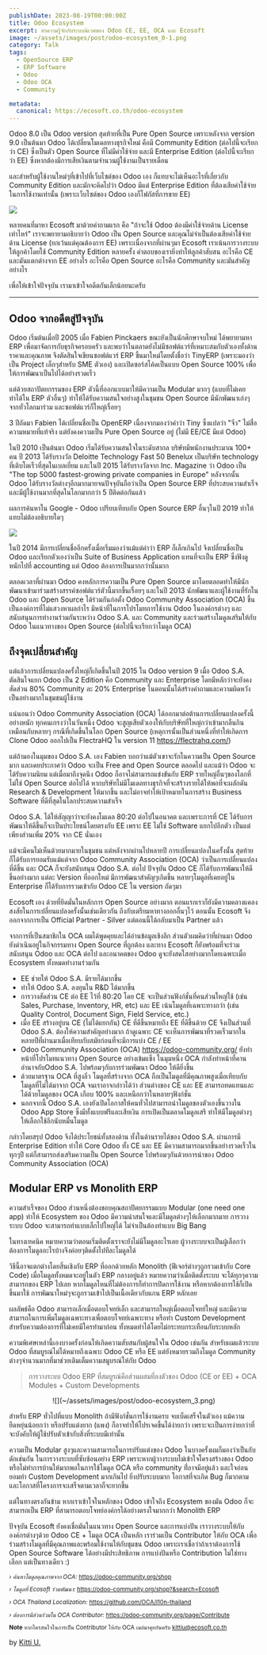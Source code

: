 ```yaml
---
publishDate: 2023-08-19T00:00:00Z
title: Odoo Ecosystem
excerpt: ทำความรู้จักกับระบบนิเวศของ Odoo CE, EE, OCA และ Ecosoft
image: ~/assets/images/post/odoo-ecosystem_0-1.png
category: Talk
tags:
  - OpenSource ERP
  - ERP Software
  - Odoo
  - Odoo OCA
  - Community

metadata:
  canonical: https://ecosoft.co.th/odoo-ecosystem
---
```


Odoo 8.0 เป็น Odoo version สุดท้ายที่เป็น Pure Open Source เพราะหลังจาก version 9.0 เป็นต้นมา Odoo ได้เปลี่ยนโมเดลทางธุรกิจใหม่ คือมี Community Edition (ต่อไปนี้จะเรียกว่า CE) ซึ่งเป็นตัว Open Source ที่ไม่มีค่าใช้จ่าย และมี Enterprise Edition (ต่อไปนี้จะเรียกว่า EE) ซึ่งหากต้องมีการเสียเงินตามจำนวนผู้ใช้งานเป็นรายเดือน

และสำหรับผู้ใช้งานใหม่ๆที่เข้าไปที่เว็บไซต์ของ Odoo เอง ก็แทบจะไม่เห็นอะไรที่เกี่ยวกับ Community Edition และมักจะคิดไปว่า Odoo มีแต่ Enterprise Edition ที่ต้องเสียค่าใช้จ่ายในการใช้งานเท่านั้น (เพราะเว็บไซต์ของ Odoo เองก็โฟกัสที่การขาย EE)

![](~/assets/images/post/odoo-ecosystem_1.png)

หลายคนที่มาหา Ecosoft มาด้วยคำถามแรก คือ "ถ้าจะใช้ Odoo ต้องมีค่าใช้จ่ายด้าน License เท่าไหร่" เราจะพยายามอธิบายว่า Odoo เป็น Open Source และคุณไม่จำเป็นต้องเสียค่าใช้จ่ายด้าน License (ยกเว้นแต่คุณต้องการ EE) เพราะเนื่องจากที่ผ่านๆมา Ecosoft เราเน้นการวางระบบให้ลูกค้าโดยใช้ Community Edition  หลายครั้ง คำตอบของเรายิ่งทำให้ลูกค้าสับสน อะไรคือ CE และมันแตกต่างจาก EE อย่างไร อะไรคือ Open Source อะไรคือ Community และมันสำคัญอย่างไร

เพื่อให้เข้าใจปัจจุบัน เรามาเข้าใจอดีตกันเล็กน้อยนะครับ

---

## Odoo จากอดีตสู่ปัจจุบัน

Odoo เริ่มต้นเมื่อปี 2005 เมื่อ Fabien Pinckaers ขณะยังเป็นนักศึกษาจบใหม่ ได้พยายามหา ERP เพื่อมาจัดการกับธุรกิจครอบครัว และพบว่าในตลาดยังไม่มีซอฟต์แวร์ที่เหมาะสมกับตัวเองทั้งด้านราคาและคุณภาพ จึงตัดสินใจเขียนซอฟต์แวร์ ERP ขึ้นมาใหม่โดยตั้งชื่อว่า TinyERP (เพราะมองว่าเป็น Project เล็กๆสำหรับ SME ตัวเอง) และเปิดซอร์สโค้ดเป็นแบบ Open Source 100% เพื่อให้การพัฒนาเป็นไปได้อย่างรวดเร็ว

แต่ด้วยสถาปัตยกรรมของ ERP ตัวนี้ที่ออกแบบมาให้มีความเป็น Modular มากๆ (แบบที่ไม่เคยทำได้ใน ERP ตัวอื่นๆ) ทำให้ได้รับความสนใจอย่างสูงในชุมชน Open Source มีนักพัฒนาเก่งๆจากทั่วโลกมาร่วม และซอฟต์แวร์ก็ใหญ่เรื่อยๆ

3 ปีถัดมา Fabien ได้เปลี่ยนชื่อเป็น OpenERP เนื่องจากมองว่าคำว่า Tiny ซึ่งแปลว่า "จิ๋ว" ไม่สื่อความหมายที่แท้จริง แต่ยังคงความเป็น Pure Open Source อยู่ (ไม่มี EE/CE มีแต่ Odoo)

ในปี 2010 เป็นต้นมา Odoo เริ่มได้รับความสนใจในระดับสากล บริษัทมีพนักงานประมาณ 100+ คน ปี 2013 ได้รับรางวัล Deloitte Technology Fast 50 Benelux เป็นบริษัท technology ที่เติบโตเร็วที่สุดในเบลเยี่ยม และในปี 2015 ได้รับรางวัลจาก Inc. Magazine ว่า Odoo เป็น "The top 5000 fastest-growing private companies in Europe" หลังจากนั้น Odoo ได้รับรางวัลต่างๆอีกมากมายจนปัจจุบันถือว่าเป็น Open Source ERP ที่ประสบความสำเร็จและมีผู้ใช้งานมากที่สุดในโลกมากกว่า 5 ปีติดต่อกันแล้ว

ผลการค้นหาใน Google - Odoo เปรียบเทียบกับ Open Source ERP อื่นๆในปี 2019 ทำให้แทบไม่ต้องอธิบายใดๆ

![](~/assets/images/post/odoo-ecosystem_2.png)

ในปี 2014 มีการเปลี่ยนชื่ออีกครั้งเมื่อเริ่มมองว่าแม้แต่คำว่า ERP ก็เล็กเกินไป จึงเปลี่ยนชื่อเป็น Odoo และเรียกตัวเองว่าเป็น Suite of Business Application แทนที่จะเป็น ERP ซึ่งฟังดูหนักไปที่ accounting แต่ Odoo ต้องการเป็นมากกว่านั้นมาก

ตลอดเวลาที่ผ่านมา Odoo คงหลักการความเป็น Pure Open Source มาโดยตลอดทำให้มีนักพัฒนาเข้ามาร่วมสร้างสรรค์ซอฟต์แวร์ตัวนี้มากขึ้นเรื่อยๆ และในปี 2013 นักพัฒนาและผู้ใช้งานที่รักใน Odoo และ Open Source ได้ร่วมกันก่อตั้ง Odoo Community Association (OCA) ขึ้นเป็นองค์การที่ไม่แสวงหาผลกำไร มีหน้าที่ในการโปรโมทการใช้งาน Odoo ในองค์กรต่างๆ และสนับสนุนการทำงานร่วมกันระหว่าง Odoo S.A. และ Community และร่วมสร้างโมดูลเสริมให้กับ Odoo ในแนวทางของ Open Source (ต่อไปนี้จะเรียกว่าโมดูล OCA)

## ถึงจุดเปลี่ยนสำคัญ

แต่แล้วการเปลี่ยนแปลงครั้งใหญ่ก็เกิดขึ้นในปี 2015 ใน Odoo version 9 เมื่อ Odoo S.A. ตัดสินใจแยก Odoo เป็น 2 Edition คือ Community และ Enterprise โดยมีหลักว่าจะยังคงสัดส่วน 80% Community ละ 20% Enterprise ในตอนนั้นได้สร้างคำถามและความผิดหวังเป็นอย่างมากในชุมชนผู้ใช้งาน

แน่นอนว่า Odoo Community Association (OCA) ได้ออกมาต่อต้านการเปลี่ยนแปลงครั้งนี้อย่างหนัก ทุกคนเกรงว่าในวันหนึ่ง Odoo จะสูญเสียตัวเองให้กับบริษัทที่ใหญ่กว่าเข้ามากลืนกินเหมือนกับหลายๆ กรณีที่เกิดขึ้นในโลก Open Source (เหตุการนั้นเป็นส่วนหนึ่งที่ทำให้เกิดการ Clone Odoo ออกไปเป็น FlectraHQ ใน version 11 https://flectrahq.com/)

แต่ถ้ามองในมุมของ Odoo S.A. เอง Fabien บอกว่าแม้ตัวเขาจะรักในความเป็น Open Source มาก และเคยประกาศว่า Odoo จะเป็น Free and Open Source ตลอดไป และแม้ว่า Odoo จะได้รับความนิยม แต่เมื่อมาถึงจุดนึง Odoo ก็อาจไม่สามารถแข่งขันกับ ERP รายใหญ่อื่นๆของโลกที่ไม่ใช่ Open Source ต่อไปได้ หากบริษัทไม่มีโมเดลทางธุรกิจที่จะสร้างรายได้ให้พอที่จะผลักดัน Research & Development ให้มากขึ้น และไม่อาจทำให้เป้าหมายในการสร้าง Business Software ที่ดีที่สุดในโลกประสบความสำเร็จ

Odoo S.A. ได้ให้สัญญาว่าจะยังคงโมเดล 80:20 ต่อไปในอนาคต และเพราะการที่ CE ได้รับการพัฒนาให้ดีขึ้นก็จะเป็นประโยชน์โดยตรงกับ EE เพราะ EE ไม่ใช่ Software แยกไปอีกตัว เป็นแต่เพียงส่วนเพิ่ม 20% จาก CE นั่นเอง

แม้จะมีคนไม่เห็นด้วยมากมายในชุมชน แต่หลังจากผ่านไปหลายปี การเปลี่ยนแปลงในครั้งนั้น สุดท้ายก็ได้รับการยอมรับแม้แต่จาก Odoo Community Association (OCA) ว่าเป็นการเปลี่ยนแปลงที่ดีขึ้น และ OCA ก็จะยังสนับสนุน Odoo S.A. ต่อไป ปัจจุบัน Odoo CE ก็ได้รับการพัฒนาให้ดีขึ้นอย่างมาก แต่ละ Version ที่ออกใหม่ มีการพัฒนาสำคัญๆเกิดขึ้น หลายๆโมดูลที่เคยอยู่ใน Enterprise ก็ได้รับการรวมเข้ากับ Odoo CE ใน version ถัดๆมา

Ecosoft เอง ด้วยที่ยึดมั่นในหลักการ Open Source อย่างมาก ตอนแรกเราก็ยังมีความคลางแคลงสงสัยในการเปลี่ยนแปลงครั้งนั้นเช่นเดียวกัน ถึงกับเตรียมหาทางออกอื่นๆไว้ ตอนนั้น Ecosoft จึงออกจากการเป็น Official Partner - Silver แต่ตอนนี้ได้กลับมาเป็น Partner แล้ว

จากการที่เป็นสมาชิกใน OCA ผมได้พูดคุยและได้อ่านข้อมูลเชิงลึก ส่วนตัวผมคิดว่าที่ผ่านมา Odoo ยังดำเนินอยู่ในกิจกรรมทาง Open Source ที่ถูกต้อง และทาง Ecosoft ก็ยังพร้อมที่จะร่วมสนับสนุน Odoo และ OCA ต่อไป และอนาคตของ Odoo ดูจะยังสดใสอย่างมากโดยเฉพาะเมื่อ Ecosystem ทั้งหมดทำงานร่วมกัน

* EE ช่วยให้ Odoo S.A. มีรายได้มากขึ้น
* ทำให้ Odoo S.A. ลงทุนใน R&D ได้มากขึ้น
* การวางสัดส่วน CE ต่อ EE ไว้ที่ 80:20 โดย CE จะเป็นส่วนฟังก์ชั่นที่คนส่วนใหญ่ใช้ (เช่น Sales, Purchase, Inventory, HR, etc) และ EE เน้นโมดูลที่เฉพาะทางกว่า (เช่น Quality Control, Document Sign, Field Service, etc.)
* เมื่อ EE สร้างอยู่บน CE (ไม่ได้แยกกัน) CE ที่ดีขึ้นหมายถึง EE ที่ดีขึ้นด้วย CE จึงเป็นส่วนที่ Odoo S.A. ต้องให้ความสำคัญอย่างมาก ถ้าดูเฉพาะ CE จะเห็นการพัฒนาที่รวดเร็วมากในหลายปีที่ผ่านมาเมื่อเทียบกับสมัยก่อนที่จะมีการแบ่ง CE / EE
* Odoo Community Association (OCA) https://odoo-community.org/ ยังทำหน้าที่โปรโมทแนวทาง Open Source อย่างเข้มแข็ง ในมุมหนึ่ง OCA กำลังทำหน้าที่คานอำนาจกับOdoo S.A. ไปพร้อมๆกับการร่วมพัฒนา Odoo ให้ดียิ่งขึ้น
* ด้วยมาตรฐาน OCA ที่สูงลิ่ว โมดูลที่สร้างจาก OCA ถือเป็นโมดูลที่มีคุณภาพสูงเมื่อเทียบกับโมดูลที่ไม่ได้มาจาก OCA จนเราอาจกล่าวได้ว่า ส่วนต่างของ CE และ EE สามารถทดแทนและได้ด้วยโมดูลของ OCA เกือบ 100% และเหนือกว่าในหลายๆฟังก์ชั่น
* นอกจากนี้ Odoo S.A. เองยังเปิดโอกาสให้คนทั่วไปสามารถนำโมดูลของตัวเองขึ้นวางใน Odoo App Store ซึ่งมีทั้งแบบฟรีและเสียเงิน การเปิดเป็นตลาดโมดูลเสรี ทำให้มีโมดูลต่างๆให้เลือกใช้อีกนับหมื่นโมดูล

กล่าวโดยสรุป Odoo จึงได้ประโยชน์ทั้งสองด้าน ทั้งในด้านรายได้ของ Odoo S.A. ผ่านการมี Enterprise Edition ทำให้ Core Odoo ทั้ง CE และ EE มีความสามารถมากขึ้นอย่างรวดเร็วในทุกๆปี แต่ก็สามารถส่งเสริมความเป็น Open Source ไปพร้อมๆกันด้วยการนำของ Odoo Community Association (OCA)

## Modular ERP vs Monolith ERP

ความสำเร็จของ Odoo ส่วนหนึ่งต้องขอบคุณสถาปัตยกรรมแบบ Modular (one need one app) ทำให้ Ecosystem ของ Odoo มีความน่าสนใจและมีโมดูลต่างๆให้เลือกมากมาย การวางระบบ Odoo จะสามารถทำแบบเล็กไปใหญ่ได้ ไม่จำเป็นต้องทำแบบ Big Bang

ในทางเทคนิค หมายความว่าตอนเริ่มติดตั้งเราจะยังไม่มีโมดูลอะไรเลย ผู้วางระบบจะเป็นผู้เลือกว่าต้องการโมดูลอะไรบ้างจึงค่อยๆติดตั้งไปทีละโมดูลได้

วิธีนี้อาจแตกต่างโดยสิ้นเชิงกับ ERP ที่ออกด้วยหลัก Monolith (ฟีเจอร์ต่างๆถูกรวมเข้ากับ Core Code) เมื่อโมดูลทั้งหมดจะอยู่ในตัว ERP กลางอยู่แล้ว หมายความว่าเมื่อติดตั้งระบบ จะได้ทุกๆความสามารถของ ERP ไปเลย หากโมดูลไหนที่ไม่ต้องการก็ทำการปิดการใช้งาน หรือหากต้องการใช้ก็เปิดขึ้นมาใช้ การพัฒนาใหม่ๆจะถูกรวมเข้าไปเป็นเนื้อเดียวกับแกน ERP หลักเลย

ผลลัพธ์คือ Odoo สามารถเล็กเมื่อตอบโจทย์เล็ก และสามารถใหญ่เมื่อตอบโจทย์ใหญ่ และมีความสามารถในการเพิ่มโมดูลเฉพาะทางเพื่อตอบโจทย์เฉพาะทาง หรือทำ Custom Development สำหรับความต้องการที่ไม่เคยมีใครทำมาก่อน ทั้งหมดทำได้โดยไม่กระทบกระเทือนกับระบบหลัก

ความพิเศษเหล่านี้เองบางครั้งก่อนให้เกิดความสับสนกับผู้สนใจใน Odoo เช่นกัน สำหรับผมแล้วระบบ Odoo ที่สมบูรณ์ไม่ได้หมายถึงเฉพาะ Odoo CE หรือ EE แต่ยังหมายรวมถึงโมดูล Community ต่างๆจำนวนมากที่มาช่วยเติมเต็มความสมูบรณ์ให้กับ Odoo

>การวางระบบ Odoo ERP ที่สมบูรณ์คือส่วนผสมที่ลงตัวของ Odoo (CE or EE) + OCA Modules + Custom Developments

<center>
![](~/assets/images/post/odoo-ecosystem_3.png)
</center>

สำหรับ ERP ทั่วไปที่แบบ Monolith ถ้ามีฟังก์ชั่นการใช้งานครบ จบเบ็ดเสร็จในตัวเอง แม้ความยืดหยุ่นน้อยกว่า หรือปรับแต่งยาก (แพง) ก็อาจทำให้โปรเจคขึ้นได้ง่ายกว่า เพราะจะเป็นการง่ายกว่าที่จะบังคับให้ผู้ใช้ปรับตัวเข้ากับสิ่งที่ระบบมีเท่านั้น

ความเป็น Modular สูงๆและความสามารถในการปรับแต่งของ Odoo ในบางครั้งผมก็มองว่าเป็นกับดักเช่นกัน ในการวางระบบที่ซับซ้อนอย่าง ERP เพราะหากผู้วางระบบไม่เข้าใจโครงสร้างของ Odoo หรือไม่ทำการบ้านให้มากพอในการใช้โมดูล OCA หรือ community ที่่อาจมีอยู่แล้ว และใจอ่อนยอมทำ Custom Development มากเกินไป ยิ่งปรับระบบมาก โอกาสที่จะเกิด Bug ก็มากตาม และโอกาสที่โครงการจะเสร็จตามเวลาก็จะยากขึ้น

แต่ในทางตรงกันข้าม หากเราเข้าใจในหลักของ Odoo เข้าใจถึง Ecosystem ของมัน Odoo ก็จะสามารถเป็น ERP ที่สามารถตอบโจทย์องค์กรได้อย่างตรงใจมากกว่า Monolith ERP

ปัจจุบัน Ecosoft ยังคงเชื่อมันในแนวทาง Open Source และการแบ่งปัน เราวางระบบให้กับองค์กรต่างๆด้วย Odoo CE + โมดูล OCA เป็นหลัก เราร่วมเป็น Contributor ให้กับ OCA เพื่อร่วมสร้างโมดูลที่มีคุณภาพและพร้อมใช้งานให้กับชุมชน Odoo เพราะเราเชื่อว่าถ้าเราต้องการใช้ Open Source Software ได้อย่างมีประสิทธิภาพ การแบ่งปันหรือ Contribution ไม่ใช่ทางเลือก แต่เป็นทางเดียว :)

<small>

*&rsaquo; ค้นหาโมดูลคุณภาพจาก OCA:* https://odoo-community.org/shop

*&rsaquo; โมดูลที่ Ecosoft ร่วมพัฒนา:* https://odoo-community.org/shop?&search=Ecosoft

*&rsaquo; OCA Thailand Localization:* https://github.com/OCA/l10n-thailand

*&rsaquo; ต้องการมีส่วนร่วมใน OCA Contributor:* https://odoo-community.org/page/Contribute

**Note**
หากใครสนใจในการเป็น Contributor ให้กับ OCA เมล์มาคุยกันครับ kittiu@ecosoft.co.th

</small>

by <a href="https://twitter.com/kittiup">Kitti U.</a>
